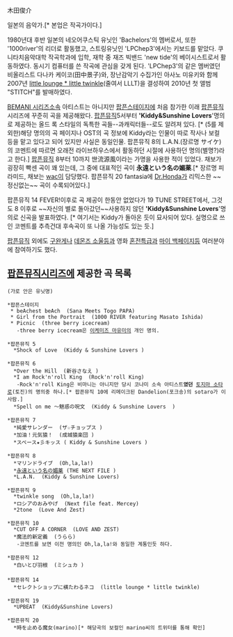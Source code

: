 木田俊介

일본의 음악가.[* 본업은 작곡가이다.]

1980년대 후반 일본의 네오어쿠스틱 유닛인 'Bachelors'의 멤버로서, 또한 '1000river'의 리더로 활동했고, 스트링유닛인 'LPChep3'에서는 키보드를 맡았다. 쿠니타치음악대학 작곡학과에 입학, 재학 중 재즈 빅밴드 'new tide'의 베이시스트로서 활동하였다. 동시기 컴퓨터를 쓴 작곡에 관심을 갖게 된다. 
'LPChep3'의 같은 멤버였던 비올리스트 다나카 케이코(田中景子)와, 장난감악기 수집가인 아사노 미유키와 함께 2007년 [http://www.l-l-l-t.net/ little lounge * little twinkle](줄여서 LLLT)을 결성하여 2010년 첫 앨범 "STITCH"를 발매하였다.

[[BEMANI 시리즈]]소속 아티스트는 아니지만 [[팝픈스테이지]]에 처음 참가한 이래 [[팝픈뮤직]] 시리즈에 꾸준히 곡을 제공해왔다. 
[[팝픈뮤직]]5서부터 ''''Kiddy&Sunshine Lovers''''명의로 제공하는 올드 록 스타일의 독특한 곡들--과캐릭터들--로도 알려져 있다. [* (5를 제외한)해당 명의의 곡 페이지나 OST의 곡 정보에 Kiddy라는 인물이 따로 작사나 보컬 등을 맡고 있다고 되어 있지만 사실은 동일인물. 팝픈뮤직 8의 L.A.N.(장르명 サイケ)의 코멘트에 따르면 오래전 라이브하우스에서 활동하던 시절에 사용하던 명의(별명?)라고 한다.]
[[팝픈뮤직]] 8부터 10까지 世流源風이라는 가명을 사용한 적이 있었다.
채보가 굉장히 빡센 곡이 꽤 있는데, 그 중에 대표적인 곡이 '''永遠という名の媚薬'''.[* 장르명 피라미드, 채보는 [[wac]]이 담당했다. 팝픈뮤직 20 fantasia에 [[Dr.Honda]]가 리믹스한 ~~정신없는~~ 곡이 수록되어있다.]


팝픈뮤직 14 FEVER!이후로 곡 제공이 한동안 없었다가 19 TUNE STREET에서, 그것도 8 이후로 ~~자신의 별로 돌아갔던~~사용하지 않던 ''''Kiddy&Sunshine Lovers''''명의로 신곡을 발표하였다. [* 여기서는 Kiddy가 돌아온 듯이 묘사되어 있다. 실명으로 쓰인 코멘트를 추측건대 후속곡이 또 나올 가능성도 있는 듯.]

[[팝픈뮤직]] 외에도 [[구완게]]나 [[데몬즈 소울]]등과 영화 [[혼전특급]]과 [[마이 백페이지]]등 여러분야에 참여하기도 했다.

== [[팝픈뮤직]]시리즈에 제공한 곡 목록 ==
 (가로 안은 유닛명)

 *팝픈스테이지
  * beAchest beAch  (Sana Meets Togo PAPA)     
  * Girl from the Portrait  (1000 RIVER featuring Masato Ishida)  
  * Picnic  (three berry icecream)   
    -three berry icecream은 [[이케미즈 마유미]]의 개인 명의.

 *팝픈뮤직 5
   *Shock of Love  (Kiddy & Sunshine Lovers )  

 *팝픈뮤직 6
   *Over the Hill  (新谷さなえ ) 
   *I am Rock'n'roll King  (Rock'n'roll King)
    -Rock'n'roll King은 비마니는 아니지만 당시 코나미 소속 아티스트'''였던''' [[토지마 소타로]](토진)의 명의중 하나.[* 팝픈뮤직 10에 리메이크된 Dandelion(포크송)의 sotaro가 이사람.]
   *Spell on me ～魅惑の呪文  (Kiddy & Sunshine Lovers  )

 *팝픈뮤직 7
   *純愛サレンダー  (ザ☆チョップス )
   *加油！元気猿！  (成城猿楽団 ) 
   *スペース★彡キッス ( Kiddy & Sunshine Lovers )

 *팝픈뮤직 8
   *マリンドライブ  (Oh,la,la!)
   *[[永遠という名の媚薬]] (THE NEXT FILE )
   *L.A.N.  (Kiddy & Sunshine Lovers)
  
 *팝픈뮤직 9
   *twinkle song  (Oh,la,la!)  
   *ロシアのおみやげ  (Next file feat. Mercey)
   *2tone  (Love And Zest)

 *팝픈뮤직 10
   *CUT OFF A CORNER  (LOVE AND ZEST)
   *魔法的新定義  (うらら)
    -코멘트를 보면 이전 명의인 Oh,la,la!와 동일한 계통인듯 하다.

 *팝픈뮤직 12
   *白いとび羽根  (ミシュカ )
 
 *팝픈뮤직 14
   *セレクトショップに横たわるネコ  (little lounge * little twinkle)

 *팝픈뮤직 19
   *UPBEAT  (Kiddy&Sunshine Lovers)  

 *팝픈뮤직 20
   *時を止める魔女(marino)[* 해당곡의 보컬인 marino씨의 트위터를 통해 확인]

